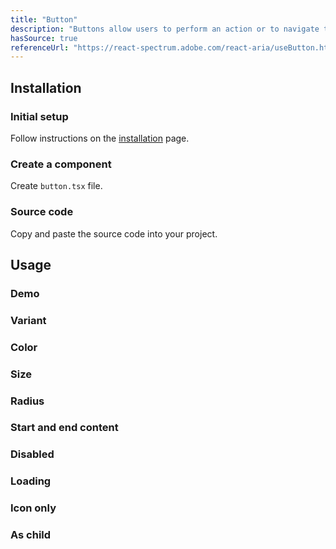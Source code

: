 ```yaml
---
title: "Button"
description: "Buttons allow users to perform an action or to navigate to another page."
hasSource: true
referenceUrl: "https://react-spectrum.adobe.com/react-aria/useButton.html"
---
```


## Installation

<Steps>

### Initial setup

Follow instructions on the [installation](/docs/overview/installation) page.

### Create a component

Create `button.tsx` file.

### Source code

Copy and paste the source code into your project.

</Steps>

## Usage

### Demo

<ComponentPreview slug="button/demo" />

### Variant

<ComponentPreview slug="button/variant" />

### Color

<ComponentPreview slug="button/color" />

### Size

<ComponentPreview slug="button/size" />

### Radius

<ComponentPreview slug="button/radius" />

### Start and end content

<ComponentPreview slug="button/content" />

### Disabled

<ComponentPreview slug="button/disabled" />

### Loading

<ComponentPreview slug="button/loading" />

### Icon only

<ComponentPreview slug="button/iconOnly" />

### As child

<ComponentPreview slug="button/asChild" />
